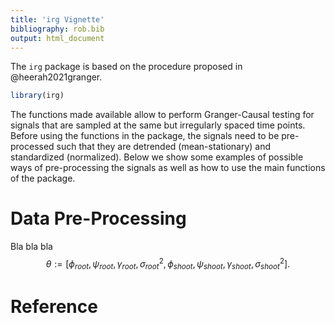 ```yaml
---
title: 'irg Vignette'
bibliography: rob.bib
output: html_document
---
```


The `irg` package is based on the procedure proposed in @heerah2021granger.

```r
library(irg)
```

The functions made available allow to perform Granger-Causal testing for signals that are sampled at the same but irregularly spaced time points. Before using the functions in the package, the signals need to be pre-processed such that they are detrended (mean-stationary) and standardized (normalized). Below we show some examples of possible ways of pre-processing the signals as well as how to use the main functions of the package.

# Data Pre-Processing
 Bla bla bla
$$\theta := \big[\phi_{root},\, \psi_{root},\, \gamma_{root},\, \sigma_{root}^2,\, \phi_{shoot},\, \psi_{shoot},\, \gamma_{shoot},\, \sigma_{shoot}^2\big].$$

# Reference